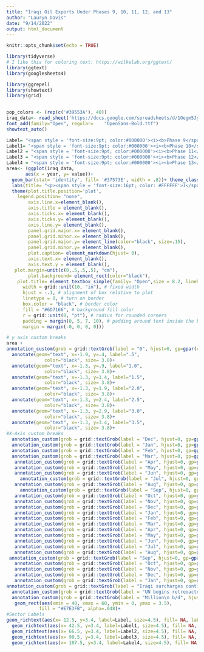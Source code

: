 ```yaml
---
title: "Iraqi Oil Exports Under Phases 9, 10, 11, 12, and 13"
author: "Lauryn Davis"
date: "9/14/2022"
output: html_document
---
```


```r
knitr::opts_chunk$set(echo = TRUE)
```

```r
library(tidyverse)
# I like this for coloring text: https://wilkelab.org/ggtext/
library(ggtext)
library(googlesheets4)

library(ggrepel)
library(showtext)
library(grid)
 
```

```r
pop_colors <- (rep(c('#39553A'), 40))
iraq_data<- read_sheet('https://docs.google.com/spreadsheets/d/1Oegm5JgkLwkgHyIqE2-6j8TT6JvQ3gq61gB2FEXAxWk/edit?usp=sharing')
font_add(family="Open", regular= 	"OpenSans-Bold.ttf")
showtext_auto()
```
```r
Label= "<span style = 'font-size:9pt; color:#000000'><i><b>Phase 9</span>"  
Label1= "<span style = 'font-size:9pt; color:#000000'><i><b>Phase 10</span>"
Label2 = "<span style = 'font-size:9pt; color:#000000'><i><b>Phase 11</span>"
Label3 = "<span style = 'font-size:9pt; color:#000000'><i><b>Phase 12</span>"
Label4 = "<span style = 'font-size:9pt; color:#000000'><i><b>Phase 13</span>"
area<- (ggplot(iraq_data, 
       aes(x = year, y= value))+
  geom_bar(stat= 'identity', fill= '#37573E', width = .8))+ theme_classic()+ scale_x_discrete(expand= expansion(mult=c(.03,0))) +   scale_y_continuous(breaks = c(0,.5,1,1.5,2,2.5,3,3.5), limits= c(0,3.5), expand= expansion(mult=c(.15,.3)))+  
  labs(title= "<p><span style = 'font-size:16pt; color: #FFFFFF'>I</span><span style = 'font-size:11pt; color: #FFFFFF'>RAQI</span><span style = 'font-size:16pt; color: #FFFFFF'> O</span><span style = 'font-size:11pt; color: #FFFFFF'>IL</span><span style = 'font-size:16pt; color: #FFFFFF'> E</span><span style = 'font-size:11pt; color: #FFFFFF'>XPORTS</span><span style = 'font-size:16pt; color: #FFFFFF'> U</span><span style = 'font-size:11pt; color: #FFFFFF'>NDER</span><span style = 'font-size:16pt; color: #FFFFFF'> P</span><span style = 'font-size:11pt; color: #FFFFFF'>HASES</span></span><span style = 'font-size:16pt; color: #FFFFFF'> 9,10,11,12</span><span style = 'font-size:11pt; color: #FFFFFF'> AND</span><span style = 'font-size:16pt; color: #FFFFFF'> 13")+
  theme(plot.title.position='plot',
    legend.position= "none",                                                
        axis.line.x=element_blank(),                                                                       
        axis.title = element_blank(),
        axis.ticks.x= element_blank(),
        axis.ticks.y= element_blank(),
        axis.line.y= element_blank(),
        panel.grid.major.x= element_blank(),
        panel.grid.minor.x= element_blank(),
        panel.grid.major.y= element_line(color="black", size=.15),
        panel.grid.minor.y= element_blank(),
        plot.caption= element_markdown(hjust= 0),
        axis.text.x= element_blank(),
        axis.text.y = element_blank(),
   plot.margin=unit(c(0,.5,.5,.5), "cm"),
        plot.background= element_rect(color="black"),
    plot.title= element_textbox_simple(family= "Open",size = 8.2, lineheight = 1, 
      width = grid::unit(10, "in"), # fixed width
      hjust = -.1, # alignment of box relative to plot
      linetype = 0, # turn on border
      box.color = "black", # border color
      fill = "#6D7166", # background fill color
      r = grid::unit(0, "pt"), # radius for rounded corners
      padding = margin(0, 5, 7, 10), # padding around text inside the box
      margin = margin(-0, 0, 0, 0)))
```
```r
# y axis custom breaks
area +
annotation_custom(grob = grid::textGrob(label = "0", hjust=0, gp=gpar(col="black", cex=.8)),xmin = -2, xmax = -2, ymin = -.1, ymax = -.1)+
  annotate(geom="text", x=-1.9, y=.4, label=".5",
              color="black", size= 3.8)+
  annotate(geom="text", x=-1.3, y=.9, label="1.0",
              color="black", size= 3.8)+
  annotate(geom="text", x=-1.3, y=1.4, label="1.5",
              color="black", size= 3.8)+
  annotate(geom="text", x=-1.3, y=1.9, label="2.0",
              color="black", size= 3.8)+
  annotate(geom="text", x=-1.3, y=2.4, label="2.5",
              color="black", size= 3.8)+
  annotate(geom="text", x=-1.3, y=2.9, label="3.0",
              color="black", size= 3.8)+
  annotate(geom="text", x=-1.3, y=3.4, label="3.5",
              color="black", size= 3.8)+
#X-Axis custom breaks
  annotation_custom(grob = grid::textGrob(label = "Dec", hjust=0, gp=gpar(col="black", cex=.7)),xmin = 1.1, xmax = 1.1, ymin = -.1, ymax = -.1)+
  annotation_custom(grob = grid::textGrob(label = "Jan", hjust=0, gp=gpar(col="black", cex=.7)),xmin = 5, xmax = 5, ymin = -.1, ymax = -.1)+
  annotation_custom(grob = grid::textGrob(label = "Feb", hjust=0, gp=gpar(col="black", cex=.7)),xmin = 9.3, xmax = 9.3, ymin = -.1, ymax = -.1)+
  annotation_custom(grob = grid::textGrob(label = "Mar", hjust=0, gp=gpar(col="black", cex=.7)),xmin = 14.02, xmax = 14.02, ymin = -.1, ymax = -.1)+
   annotation_custom(grob = grid::textGrob(label = "Apr", hjust=0, gp=gpar(col="black", cex=.7)),xmin = 17.21, xmax = 19.21, ymin = -.1, ymax = -.1)+
   annotation_custom(grob = grid::textGrob(label = "May", hjust=0, gp=gpar(col="black", cex=.7)),xmin = 22.42, xmax = 22.42, ymin = -.1, ymax = -.1)+
   annotation_custom(grob = grid::textGrob(label = "Jun", hjust=0, gp=gpar(col="black", cex=.7)),xmin = 27.11, xmax = 27.11, ymin = -.1, ymax = -.1)+
     annotation_custom(grob = grid::textGrob(label = "Jul", hjust=0, gp=gpar(col="black", cex=.7)),xmin = 31.11, xmax = 32.11, ymin = -.1, ymax = -.1)+
   annotation_custom(grob = grid::textGrob(label = "Aug", hjust=0, gp=gpar(col="black", cex=.7)),xmin = 34.11, xmax = 36.11, ymin = -.1, ymax = -.1)+
     annotation_custom(grob = grid::textGrob(label = "Sep", hjust=0, gp=gpar(col="black", cex=.7)),xmin = 39.11, xmax = 41.11, ymin = -.1, ymax = -.1)+
   annotation_custom(grob = grid::textGrob(label = "Oct", hjust=0, gp=gpar(col="black", cex=.7)),xmin = 44.11, xmax = 44.11, ymin = -.1, ymax = -.1)+
   annotation_custom(grob = grid::textGrob(label = "Nov", hjust=0, gp=gpar(col="black", cex=.7)),xmin = 48.11, xmax = 48.11, ymin = -.1, ymax = -.1)+
   annotation_custom(grob = grid::textGrob(label = "Dec", hjust=0, gp=gpar(col="black", cex=.7)),xmin = 53.11, xmax = 53.11, ymin = -.1, ymax = -.1)+
   annotation_custom(grob = grid::textGrob(label = "Jan", hjust=0, gp=gpar(col="black", cex=.7)),xmin = 57.11, xmax = 57.11, ymin = -.1, ymax = -.1)+
   annotation_custom(grob = grid::textGrob(label = "Feb", hjust=0, gp=gpar(col="black", cex=.7)),xmin = 61.11, xmax = 61.11, ymin = -.1, ymax = -.1)+
   annotation_custom(grob = grid::textGrob(label = "Mar", hjust=0, gp=gpar(col="black", cex=.7)),xmin = 65.5, xmax = 65.5, ymin = -.1, ymax = -.1)+
   annotation_custom(grob = grid::textGrob(label = "Apr", hjust=0, gp=gpar(col="black", cex=.7)),xmin = 70.11, xmax = 70.11, ymin = -.1, ymax = -.1)+
   annotation_custom(grob = grid::textGrob(label = "May", hjust=0, gp=gpar(col="black", cex=.7)),xmin = 74.8, xmax = 74.8, ymin = -.1, ymax = -.1)+
   annotation_custom(grob = grid::textGrob(label = "Jun", hjust=0, gp=gpar(col="black", cex=.7)),xmin = 79.11, xmax = 79.11, ymin = -.1, ymax = -.1)+
   annotation_custom(grob = grid::textGrob(label = "Jul", hjust=0, gp=gpar(col="black", cex=.7)),xmin = 83.11, xmax = 83.11, ymin = -.1, ymax = -.1)+
   annotation_custom(grob = grid::textGrob(label = "Aug", hjust=0, gp=gpar(col="black", cex=.7)),xmin = 87.11, xmax = 87.11, ymin = -.1, ymax = -.1)+
 annotation_custom(grob = grid::textGrob(label = "Sep", hjust=0, gp=gpar(col="black", cex=.7)),xmin = 91.11, xmax = 91.11, ymin = -.1, ymax = -.1)+
   annotation_custom(grob = grid::textGrob(label = "Oct", hjust=0, gp=gpar(col="black", cex=.7)),xmin = 95.11, xmax = 95.11, ymin = -.1, ymax = -.1)+
   annotation_custom(grob = grid::textGrob(label = "Nov", hjust=0, gp=gpar(col="black", cex=.7)),xmin = 99.5, xmax = 99.5, ymin = -.1, ymax = -.1)+
   annotation_custom(grob = grid::textGrob(label = "Dec", hjust=0, gp=gpar(col="black", cex=.7)),xmin = 104.5, xmax = 104.5, ymin = -.1, ymax = -.1)+
   annotation_custom(grob = grid::textGrob(label = "Jan", hjust=0, gp=gpar(col="black", cex=.7)),xmin = 109.11, xmax =109.11, ymin = -.1, ymax = -.1)+
annotation_custom(grob = grid::textGrob(label = "Iraqi surcharges continue; first\neported in late 2000", hjust=0, gp=gpar(col="black", cex=.7, lineheight=1)),xmin = 5, xmax =5, ymin = 3.75, ymax = 3.75)+
  annotation_custom(grob = grid::textGrob(label = "UN begins retreoactove\npricing policy in late 2001;\nIraqi exports drop over\nPhases 11 and 12", hjust=0, gp=gpar(col="black", cex=.7, lineheight=1)),xmin =44, xmax =44, ymin = 3.9, ymax = 3.9)+
  annotation_custom(grob = grid::textGrob(label = "Million\n b/d", hjust=0, gp=gpar(col="black", cex=.7, lineheight=1)),xmin =-2.5, xmax =-2.5, ymin = 3.7, ymax = 3.7)+
   geom_rect(aes(xmin = 40, xmax = 60, ymin = 0, ymax = 3.5), 
            fill = "#E7E3FB", alpha=.048)+
#Sector Labels
geom_richtext(aes(x= 12.5, y=3.4, label=Label, size=4.5), fill= NA, label.color=NA)+
  geom_richtext(aes(x= 42.5, y=3.4, label=Label1, size=4.5), fill= NA, label.color=NA)+
  geom_richtext(aes(x= 66.5, y=3.4, label=Label2, size=4.5), fill= NA, label.color=NA)+
  geom_richtext(aes(x= 90.5, y=3.4, label=Label3, size=4.5), fill= NA, label.color=NA)+
  geom_richtext(aes(x= 107.5, y=3.4, label=Label4, size=4.5), fill= NA, label.color=NA)
  
 
```

